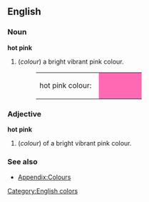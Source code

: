 ==English==

===Noun===
'''hot pink'''
#(''colour'') a bright vibrant pink colour.
#:<table><tr><td>hot pink colour: &nbsp;</td><td bgcolor="#FF69B4" width="80">&nbsp; </td></tr></table>

===Adjective===
'''hot pink'''
#(''colour'') of a bright vibrant pink colour.

===See also===
*[[Wiktionary_Appendix:Colours|Appendix:Colours]]

[[Category:English colors]]